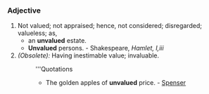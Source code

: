 ===Adjective===
#Not valued; not appraised; hence, not considered; disregarded; valueless; as,
#*an '''unvalued''' estate. 
#*'''Unvalued''' persons. - Shakespeare, ''Hamlet, I,iii''
#''(Obsolete):'' Having inestimable value; invaluable.
#:'''Quotations
#:*The golden apples of '''unvalued''' price. - [[Spenser]]